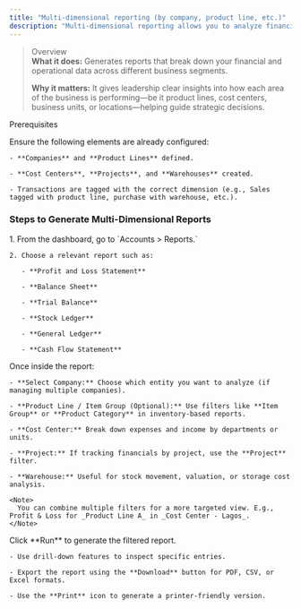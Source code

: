 ```yaml
---
title: "Multi-dimensional reporting (by company, product line, etc.)"
description: "Multi-dimensional reporting allows you to analyze financial and inventory data using various dimensions—such as by company, product line, cost center, project, or warehouse—so you can make informed business decisions across departments, units, and locations."
---
```


> Overview\
> **What it does:**  Generates reports that break down your financial and operational data across different business segments.
>
> **Why it matters:**  It gives leadership clear insights into how each area of the business is performing—be it product lines, cost centers, business units, or locations—helping guide strategic decisions.

<Info>
  Prerequisites

  Ensure the following elements are already configured:

    - **Companies** and **Product Lines** defined.

    - **Cost Centers**, **Projects**, and **Warehouses** created.

    - Transactions are tagged with the correct dimension (e.g., Sales tagged with product line, purchase with warehouse, etc.).
</Info>

### Steps to Generate Multi-Dimensional Reports

<Steps>
  <Step title="Navigate to the Report Section">
    1. From the dashboard, go to `Accounts > Reports.`

    2. Choose a relevant report such as:

       - **Profit and Loss Statement**

       - **Balance Sheet**

       - **Trial Balance**

       - **Stock Ledger**

       - **General Ledger**

       - **Cash Flow Statement**
  </Step>
  <Step title="Apply Dimensional Filters">
    Once inside the report:

    - **Select Company:** Choose which entity you want to analyze (if managing multiple companies).

    - **Product Line / Item Group (Optional):** Use filters like **Item Group** or **Product Category** in inventory-based reports.

    - **Cost Center:** Break down expenses and income by departments or units.

    - **Project:** If tracking financials by project, use the **Project** filter.

    - **Warehouse:** Useful for stock movement, valuation, or storage cost analysis.

    <Note>
      You can combine multiple filters for a more targeted view. E.g., Profit & Loss for _Product Line A_ in _Cost Center - Lagos_.
    </Note>
  </Step>
  <Step title="Analyze and Export">
    Click **Run** to generate the filtered report.

    - Use drill-down features to inspect specific entries.

    - Export the report using the **Download** button for PDF, CSV, or Excel formats.

    - Use the **Print** icon to generate a printer-friendly version.
  </Step>
</Steps>